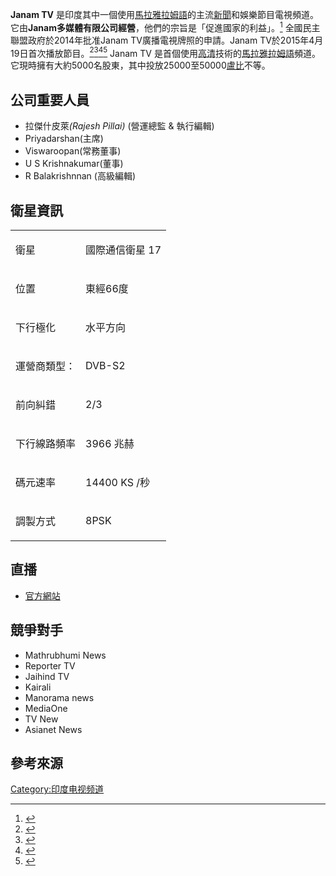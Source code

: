 {{Infobox TV channel
| name = Janam TV
| logofile = [[File:Janam_TV_logo.png|200px]]
| logosize =
| logocaption =
| launch =19/04/2015<ref>{{Cite web|url=http://www.sarkaritel.com/the-mos-for-information-broadcasting-col- rajyavardhan-singh-rathore-addressing-after-launching-the-logo-of-the-janam-tv-channel-189542/|title=The MoS for Information & Broadcasting, Col. Rajyavardhan Singh Rathore addressing after launching the Logo of the Janam TV Channel|work=www.sarkaritel.com|accessdate=2016-05-30|archive-date=2016-09-10|archive-url=https://web.archive.org/web/20160910181027/http://www.sarkaritel.com/the-mos-for-information-broadcasting-col-rajyavardhan-singh-rathore-addressing-after-launching-the-logo-of-the-janam-tv-channel-189542/|dead-url=yes}}</ref><ref>{{Cite web|url=http://www.outlookindia.com/photos/people/srisriravishankar/8213/105960|title=Outlook India Photogallery - Sri Sri Ravi Shankar|accessdate=2016-05-30|archive-date=2016-08-05|archive-url=https://web.archive.org/web/20160805023906/http://www.outlookindia.com/photos/people/srisriravishankar/8213/105960|dead-url=no}}</ref>
| picture format =
| network = 
| slogan = Media power to the masses
| country = 印度
| language = [[馬拉雅拉姆語|馬拉雅拉姆語]]
| broadcast area = [[印度|印度]], [[中東|中東]]
| headquarters = 
| former names = 
| sister names =
| web = [http://www.janamtv.com/ 官方網站]
| cable serv 1   = Asianet Digital TV <small>([[India|India]])</small>
| cable chan 1   = Channel 112
| online chan 1 = [http://www.janamtv.com/live watch live]
| network_type = [[Satellite_television|Satellite]] and [[Cable_television|Cable]] <br />television network
| owner = Janam多媒體有限公司
}}
'''Janam TV''' 是印度其中一個使用[[馬拉雅拉姆語|馬拉雅拉姆語]]的主流[[新聞|新聞]]和娛樂節目電視頻道。它由'''Janam多媒體有限公司經營'''，他們的宗旨是「促進國家的利益」。<ref>{{Cite web|url=http://www.newindianexpress.com/states/kerala/Janam-TV-Launched-in-Kochi-to-Promote-National-Interest/2015/04/20/article2773235.ece|title=Janam TV Launched in Kochi, to Promote National Interest|accessdate=2016-05-30|archive-date=2016-05-13|archive-url=https://web.archive.org/web/20160513025710/http://www.newindianexpress.com/states/kerala/Janam-TV-Launched-in-Kochi-to-Promote-National-Interest/2015/04/20/article2773235.ece|dead-url=no}}</ref> 全國民主聯盟政府於2014年批准Janam TV廣播電視牌照的申請。Janam TV於2015年4月19日首次播放節目。<ref>{{Cite web |url=http://nextvindia.com/7-cross-tv/mib-grants-licence-to-janam-tv/ |title=MIB grants licence to Janam TV - NexTV India |date=2015-09-29 |deadurl=yes |archiveurl=https://web.archive.org/web/20150929062820/http://nextvindia.com/7-cross-tv/mib-grants-licence-to-janam-tv/ |archivedate=2015-09-29 |accessdate=2016-06-28 }}</ref><ref>{{Cite web|url=http://www.newindianexpress.com/states/kerala/Janam-TV-to-Go-on-Air-from-Tomorrow/2015/04/18/article2769787.ece|title=Janam TV to Go on Air from Tomorrow|accessdate=2016-05-30|archive-date=2016-03-04|archive-url=https://web.archive.org/web/20160304202042/http://www.newindianexpress.com/states/kerala/Janam-TV-to-Go-on-Air-from-Tomorrow/2015/04/18/article2769787.ece|dead-url=no}}</ref><ref>{{Cite web|url=http://indianexpress.com/article/india/india-others/stuck-for-2-yrs-for-rss-links-kerala-tv-channel-set-to-get-clearance|title=Stuck for 2 yrs for ‘RSS links’, Kerala TV channel set to get clearance|accessdate=2016-05-30|archive-date=2021-01-25|archive-url=https://web.archive.org/web/20210125021324/https://indianexpress.com/article/india/india-others/stuck-for-2-yrs-for-rss-links-kerala-tv-channel-set-to-get-clearance/|dead-url=no}}</ref><ref>{{Cite web|url=http://www.telecompaper.com/news/harmonic-provides-end-to-end-system-for-janam-tv--1080588|title=Harmonic provides end-to-end system for Janam TV|work=www.telecompaper.com|accessdate=2016-05-30|archive-date=2020-02-17|archive-url=https://web.archive.org/web/20200217213527/https://www.telecompaper.com/news/harmonic-provides-end-to-end-system-for-janam-tv--1080588|dead-url=no}}</ref> Janam TV 是首個使用[[高清|高清]]技術的[[馬拉雅拉姆語|馬拉雅拉姆語]]頻道。它現時擁有大約5000名股東，其中投放25000至50000[[盧比|盧比]]不等。

== 公司重要人員 ==
* 拉傑什皮萊''(Rajesh Pillai)'' (營運總監 & 執行編輯)
* Priyadarshan(主席)
* Viswaroopan(常務董事)
* U S Krishnakumar(董事)
* R Balakrishnnan (高級編輯)

== 衛星資訊 ==
{| class="wikitable"
| 衛星
| 國際通信衛星 17
|-
| 位置
| 東經66度
|-
| 下行極化
| 水平方向
|-
| 運營商類型：
| DVB-S2
|-
| 前向糾錯
| 2/3
|-
| 下行線路頻率
| 3966 兆赫 
|-
| 碼元速率
| 14400 KS /秒 
|-
| 調製方式
| 8PSK
|}

== 直播 ==
* [http://www.janamtv.com/live&#x20 官方網站]{{dead link|date=2017年11月 |bot=InternetArchiveBot |fix-attempted=yes }}

== 競爭對手 ==
* Mathrubhumi News
* Reporter TV
* Jaihind TV
* Kairali
* Manorama news
* MediaOne
* TV New
* Asianet News

== 參考來源 ==
{{Reflist|2}}

[[Category:印度电视频道|Category:印度电视频道]]